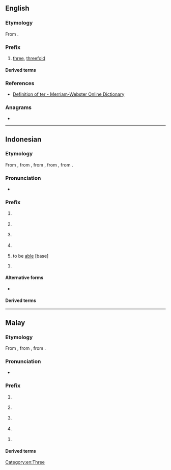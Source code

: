 {{also|ter|TER|tér|têr|țer|-ter|Appendix:Variations of "ter"}}
==English==

===Etymology===
From {{etyl|la|en}} {{m|la|ter||three times}}.

===Prefix===
{{en-prefix}}

# [[three]], [[threefold]]

====Derived terms====
{{prefixsee|en}}

===References===
* [http://m-w.com/dictionary/ter- Definition of ter - Merriam-Webster Online Dictionary]

===Anagrams===
* {{anagrams|en|a=ert|ERT|ETR|Ret.|ert|ret}}

[[Category:en:Three]]

----

==Indonesian==

===Etymology===
From {{inh|id|ms|ter-}}, from {{inh|id|ms-cla|ter-}}, from {{inh|id|poz-mly-pro|*tAr-}}, from {{inh|id|poz-pro|*taʀ-}}, from {{inh|id|map-pro|*taʀ-}}.

===Pronunciation===
* {{IPA|id|/tə(r)/}}

===Prefix===
{{head|id|prefix|verb base}}
#  {{n-g|[[accidental]] [[aspect]] of the [[passive]] [[intransitive]] [[verb]]}}
#: {{prefixusex|id|tidur|t1=sleep|tertidur|t2='''(accidentally)''' {{l|en|slept}}}}
#  {{n-g|[[momentane]] [[aspect]] of the [[passive]] [[intransitive]] [[verb]]}}
#: {{prefixusex|id|jatuh|t1=fall|terjatuh|t2='''(suddenly)''' {{l|en|fall}}}}
#  {{n-g|[[perfective]] [[aspect]] of the [[passive]] [[transitive]] [[verb]]}}
#: {{prefixusex|id|letak|t1=to place|terletak|t2=have been placed}}
#: {{prefixusex|id|sangka|t1=to suspect|tersangka|t2=to be suspected}}
#  {{lb|id|law}} {{n-g|[[noun]] derivative from [[perfective]] [[aspect]] of the [[passive]] [[transitive]] [[verb]]}}
#: {{prefixusex|id|sangka|t1=to suspect|tersangka|t2=suspect}}
#  to be [[able]] [base]
#: {{prefixusex|id|beli|t1=to buy|terbeli|t2=to be able to buy}}
{{head|id|prefix|adjective base, adverb base}}
# {{n-g|used to form the [[superlative]] of [[adjective]]s and [[adverb]]s.}}
#: {{prefixusex|id|besar|t1=big|terbesar|t2=bigg'''est'''}}
#: {{prefixusex|id|panjang|t1=long|terpanjang|t2=long'''est'''}}

====Alternative forms====
* {{l|id|te-}} {{ngd|used in word with initial /r/ or several words with final /-ər/ in first syllable}}

====Derived terms====
{{prefixsee|id}}

----

==Malay==

===Etymology===
From {{etyl|poz-mly-pro|ms}} {{m|poz-mly-pro|*tAr-}}, from {{etyl|poz-pro|ms}} {{m|poz-pro|*taʀ-}}, from {{etyl|map-pro|ms}} {{m|map-pro|*taʀ-}}.

===Pronunciation===
* {{IPA|ms|/tə(r)/}}

===Prefix===
{{head|ms|prefix}}

#  {{n-g|[[accidental]] [[aspect]] of the [[passive]] [[intransitive]] [[verb]]}}
#: {{prefixusex|ms|tidur|t1=sleep|tertidur|t2='''(accidentally)''' {{l|en|slept}}}}
#  {{n-g|[[momentane]] [[aspect]] of the [[passive]] [[intransitive]] [[verb]]}}
#: {{prefixusex|ms|jatuh|t1=fall|terjatuh|t2='''(suddenly)''' {{l|en|fall}}}}
#  {{n-g|[[perfective]] [[aspect]] of the [[passive]] [[transitive]] [[verb]]}}
#: {{prefixusex|ms|letak|t1=to place|terletak|t2=have been placed}}
#: {{prefixusex|ms|sangka|t1=to suspect|tersangka|t2=to be suspected}}
#  {{lb|ms|law}} {{n-g|[[noun]] derivative from [[perfective]] [[aspect]] of the [[passive]] [[transitive]] [[verb]]}}
#: {{prefixusex|ms|sangka|t1=to suspect|tersangka|t2=suspect}}

{{head|ms|prefix|adjective base, adverb base}}

# {{n-g|used to form the [[superlative]] of [[adjective]]s and [[adverb]]s.}}
#: {{prefixusex|ms|besar|t1=big|terbesar|t2=bigg'''est'''}}
#: {{prefixusex|ms|panjang|t1=long|terpanjang|t2=long'''est'''}}

====Derived terms====
{{prefixsee|ms}}